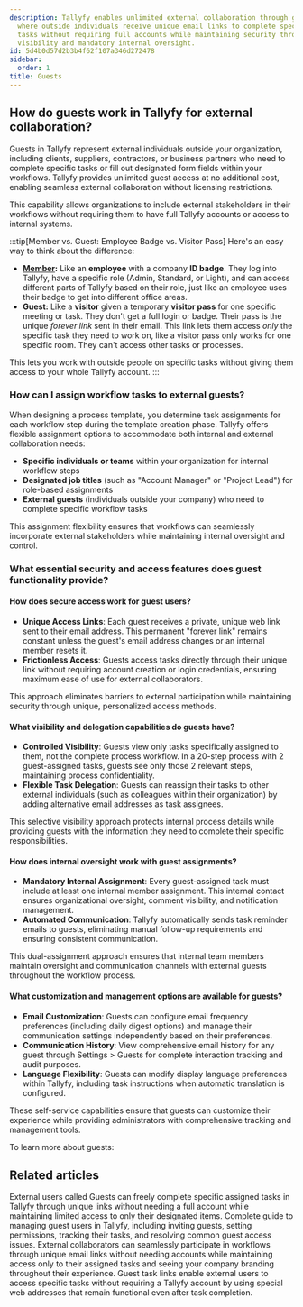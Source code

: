 ```yaml
---
description: Tallyfy enables unlimited external collaboration through guest access
  where outside individuals receive unique email links to complete specific workflow
  tasks without requiring full accounts while maintaining security through controlled
  visibility and mandatory internal oversight.
id: 5d4b0d57d2b3b4f62f107a346d272478
sidebar:
  order: 1
title: Guests
---
```


## How do guests work in Tallyfy for external collaboration?

Guests in Tallyfy represent external individuals outside your organization, including clients, suppliers, contractors, or business partners who need to complete specific tasks or fill out designated form fields within your workflows. Tallyfy provides unlimited guest access at no additional cost, enabling seamless external collaboration without licensing restrictions.

This capability allows organizations to include external stakeholders in their workflows without requiring them to have full Tallyfy accounts or access to internal systems.

:::tip[Member vs. Guest: Employee Badge vs. Visitor Pass]
Here's an easy way to think about the difference:

- **[Member](/products/pro/documenting/members/):** Like an **employee** with a company **ID badge**. They log into Tallyfy, have a specific role (Admin, Standard, or Light), and can access different parts of Tallyfy based on their role, just like an employee uses their badge to get into different office areas.
- **Guest:** Like a **visitor** given a temporary **visitor pass** for one specific meeting or task. They don't get a full login or badge. Their pass is the unique *forever link* sent in their email. This link lets them access *only* the specific task they need to work on, like a visitor pass only works for one specific room. They can't access other tasks or processes.

This lets you work with outside people on specific tasks without giving them access to your whole Tallyfy account.
:::

### How can I assign workflow tasks to external guests?

When designing a process template, you determine task assignments for each workflow step during the template creation phase. Tallyfy offers flexible assignment options to accommodate both internal and external collaboration needs:

- **Specific individuals or teams** within your organization for internal workflow steps
- **Designated job titles** (such as "Account Manager" or "Project Lead") for role-based assignments
- **External guests** (individuals outside your company) who need to complete specific workflow tasks

This assignment flexibility ensures that workflows can seamlessly incorporate external stakeholders while maintaining internal oversight and control.

### What essential security and access features does guest functionality provide?

#### How does secure access work for guest users?
*   **Unique Access Links**: Each guest receives a private, unique web link sent to their email address. This permanent "forever link" remains constant unless the guest's email address changes or an internal member resets it.
*   **Frictionless Access**: Guests access tasks directly through their unique link without requiring account creation or login credentials, ensuring maximum ease of use for external collaborators.

This approach eliminates barriers to external participation while maintaining security through unique, personalized access methods.

#### What visibility and delegation capabilities do guests have?
*   **Controlled Visibility**: Guests view only tasks specifically assigned to them, not the complete process workflow. In a 20-step process with 2 guest-assigned tasks, guests see only those 2 relevant steps, maintaining process confidentiality.
*   **Flexible Task Delegation**: Guests can reassign their tasks to other external individuals (such as colleagues within their organization) by adding alternative email addresses as task assignees.

This selective visibility approach protects internal process details while providing guests with the information they need to complete their specific responsibilities.

#### How does internal oversight work with guest assignments?
*   **Mandatory Internal Assignment**: Every guest-assigned task must include at least one internal member assignment. This internal contact ensures organizational oversight, comment visibility, and notification management.
*   **Automated Communication**: Tallyfy automatically sends task reminder emails to guests, eliminating manual follow-up requirements and ensuring consistent communication.

This dual-assignment approach ensures that internal team members maintain oversight and communication channels with external guests throughout the workflow process.

#### What customization and management options are available for guests?
*   **Email Customization**: Guests can configure email frequency preferences (including daily digest options) and manage their communication settings independently based on their preferences.
*   **Communication History**: View comprehensive email history for any guest through Settings > Guests for complete interaction tracking and audit purposes.
*   **Language Flexibility**: Guests can modify display language preferences within Tallyfy, including task instructions when automatic translation is configured.

These self-service capabilities ensure that guests can customize their experience while providing administrators with comprehensive tracking and management tools.

To learn more about guests:



<PageTree />


## Related articles
<CardGrid>
<LinkTitleCard header="<b>Guests > What is a guest</b>" href="/products/pro/documenting/guests/what-is-a-guest/" > External users called Guests can freely complete specific assigned tasks in Tallyfy through unique links without needing a full account while maintaining limited access to only their designated items. </LinkTitleCard>
<LinkTitleCard header="<b>Guests > Complete guide to guest user management</b>" href="/products/pro/documenting/guests/guest-user-guide/" > Complete guide to managing guest users in Tallyfy, including inviting guests, setting permissions, tracking their tasks, and resolving common guest access issues. </LinkTitleCard>
<LinkTitleCard header="<b>Features > Customer facing</b>" href="/products/pro/tutorials/features/customer-facing/" > External collaborators can seamlessly participate in workflows through unique email links without needing accounts while maintaining access only to their assigned tasks and seeing your company branding throughout their experience. </LinkTitleCard>
<LinkTitleCard header="<b>Guests > Get a guest's unique link</b>" href="/products/pro/documenting/guests/how-to-find-a-guest-task-link-in-tallyfy/" > Guest task links enable external users to access specific tasks without requiring a Tallyfy account by using special web addresses that remain functional even after task completion. </LinkTitleCard>
</CardGrid>